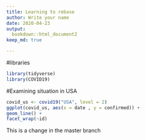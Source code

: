 ```yaml
---
title: Learning to rebase
author: Write your name
date: 2020-04-23
output:
  bookdown::html_document2
keep_md: true

---
```


#libraries 
```r
library(tidyverse)
library(COVID19)
```

#Examining situation in USA
```r
covid_us <- covid19("USA", level = 2)
ggplot(covid_us, aes(x = date , y = confirmed)) +
geom_line() +
facet_wrap(~id)
```

This is a change in the master branch 


